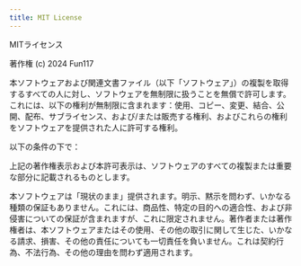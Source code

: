 ```yaml
---
title: MIT License
---
```


MITライセンス

著作権 (c) 2024 Fun117

本ソフトウェアおよび関連文書ファイル（以下「ソフトウェア」）の複製を取得するすべての人に対し、ソフトウェアを無制限に扱うことを無償で許可します。これには、以下の権利が無制限に含まれます：使用、コピー、変更、結合、公開、配布、サブライセンス、および/または販売する権利、およびこれらの権利をソフトウェアを提供された人に許可する権利。

以下の条件の下で：

上記の著作権表示および本許可表示は、ソフトウェアのすべての複製または重要な部分に記載されるものとします。

本ソフトウェアは「現状のまま」提供されます。明示、黙示を問わず、いかなる種類の保証もありません。これには、商品性、特定の目的への適合性、および非侵害についての保証が含まれますが、これに限定されません。著作者または著作権者は、本ソフトウェアまたはその使用、その他の取引に関して生じた、いかなる請求、損害、その他の責任についても一切責任を負いません。これは契約行為、不法行為、その他の理由を問わず適用されます。